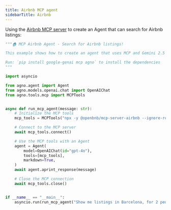 ```yaml
---
title: Airbnb MCP agent
sidebarTitle: Airbnb
---
```


Using the [Airbnb MCP server](https://github.com/openbnb-org/mcp-server-airbnb) to create an Agent that can search for Airbnb listings:

```python
"""🏠 MCP Airbnb Agent - Search for Airbnb listings!

This example shows how to create an agent that uses MCP and Gemini 2.5 Pro to search for Airbnb listings.

Run: `pip install google-genai mcp agno` to install the dependencies
"""

import asyncio

from agno.agent import Agent
from agno.models.openai.chat import OpenAIChat
from agno.tools.mcp import MCPTools


async def run_mcp_agent(message: str):
    # Initialize the MCP tools
    mcp_tools = MCPTools("npx -y @openbnb/mcp-server-airbnb --ignore-robots-txt")

    # Connect to the MCP server
    await mcp_tools.connect()

    # Use the MCP tools with an Agent
    agent = Agent(
        model=OpenAIChat(id="gpt-4o"),
        tools=[mcp_tools],
        markdown=True,
    )
    await agent.aprint_response(message)

    # Close the MCP connection
    await mcp_tools.close()


if __name__ == "__main__":
    asyncio.run(run_mcp_agent("Show me listings in Barcelona, for 2 people."))

```



